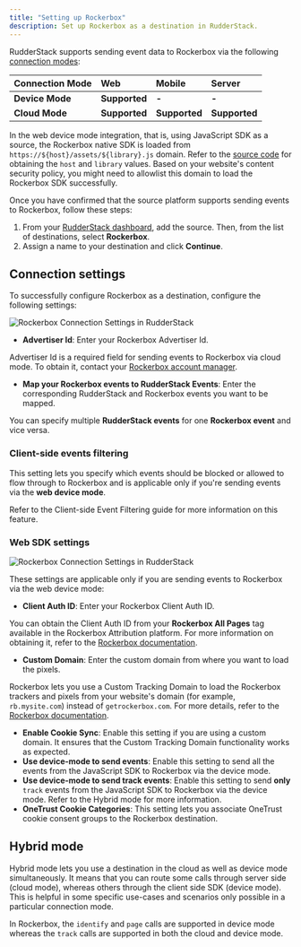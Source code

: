 ```yaml
---
title: "Setting up Rockerbox"
description: Set up Rockerbox as a destination in RudderStack.
---
```


RudderStack supports sending event data to Rockerbox via the following <a href="https://rudderstack.com/docs/rudderstack-cloud/rudderstack-connection-modes/">connection modes</a>:

| **Connection Mode** | **Web**      | **Mobile** | **Server** |
| :------------------ | :------------ | :----- | :----- |
| **Device Mode**     | **Supported** | **-**  | **-**  |
| **Cloud Mode**      | **Supported** | **Supported**  | **Supported**  |

<div class="infoBlock">
In the web device mode integration, that is, using <Link to="/sources/event-streams/sdks/rudderstack-javascript-sdk">JavaScript SDK</Link> as a source, the Rockerbox native SDK is loaded from <code class="inline-code">https://$&#123;host&#125;/assets/$&#123;library&#125;.js</code> domain. Refer to the <a href="https://github.com/rudderlabs/rudder-sdk-js/blob/production-staging/src/integrations/Rockerbox/browser.js#L20-L21">source code</a> for obtaining the <code class="inline-code">host</code> and <code class="inline-code">library</code> values. Based on your website's content security policy, you might need to <Link to="/sources/event-streams/sdks/rudderstack-javascript-sdk/load-js-sdk/#allowlist-destination-domain">allowlist this domain</Link> to load the Rockerbox SDK successfully.
</div>

Once you have confirmed that the source platform supports sending events to Rockerbox, follow these steps:

1. From your [RudderStack dashboard](https://app.rudderstack.com/), add the source. Then, from the list of destinations, select **Rockerbox**.
2. Assign a name to your destination and click **Continue**.

## Connection settings

To successfully configure Rockerbox as a destination, configure the following settings:

<img src="../../../assets/event-stream-destinations/rockerbox-connection-settings.png" alt="Rockerbox Connection Settings in RudderStack" />

- **Advertiser Id**: Enter your Rockerbox Advertiser Id.

<div class="infoBlock">
Advertiser Id is a required field for sending events to Rockerbox via <Link to="/destinations/rudderstack-connection-modes/#cloud-mode">cloud mode</Link>. To obtain it, contact your <a href="https://help.rockerbox.com/article/5t050dmcxv-webhooks#requirements:~:text=or%20other%20formats-,Server%2Dside%20specs,-You%20will%20need">Rockerbox account manager</a>.
</div>

- **Map your Rockerbox events to RudderStack Events**: Enter the corresponding RudderStack and Rockerbox events you want to be mapped.

<div class="successBlock">
You can specify multiple <strong>RudderStack events</strong> for one <strong>Rockerbox event</strong> and vice versa.
</div>

### Client-side events filtering

This setting lets you specify which events should be blocked or allowed to flow through to Rockerbox and is applicable only if you're sending events via the **web device mode**.

<div class="infoBlock">
Refer to the <Link to="/sources/event-streams/sdks/event-filtering/">Client-side Event Filtering</Link> guide for more information on this feature.
</div>

### Web SDK settings

<img src="../../../assets/event-stream-destinations/rockerbox-connection-settings-3.png" alt="Rockerbox Connection Settings in RudderStack" />

These settings are applicable only if you are sending events to Rockerbox via the web device mode:

- **Client Auth ID**: Enter your Rockerbox Client Auth ID.

<div class="infoBlock">
You can obtain the  Client Auth ID from your <strong>Rockerbox All Pages</strong> tag available in the Rockerbox Attribution platform. For more information on obtaining it, refer to the <a href="https://help.rockerbox.com/article/unydvsq7jr-site-direct-all-pages-pixel#:~:text=Your%20pixel%20will%20have%20an%20alphanumeric%20ID%20instead%20of%20the%20CLIENT_AUTH_ID%20placeholder">Rockerbox documentation</a>.
</div>

- **Custom Domain**: Enter the custom domain from where you want to load the pixels. 

<div class="infoBlock">
Rockerbox lets you use a Custom Tracking Domain to load the Rockerbox trackers and pixels from your website's domain (for example, <code class="inline-code">rb.mysite.com</code>) instead of  <code class="inline-code">getrockerbox.com</code>. For more details, refer to the <a href="https://help.rockerbox.com/article/iel8eh361t-cname-integration">Rockerbox documentation</a>.
</div>

- **Enable Cookie Sync**: Enable this setting if you are using a custom domain. It ensures that the Custom Tracking Domain functionality works as expected.
- **Use device-mode to send events**: Enable this setting to send all the events from the JavaScript SDK to Rockerbox via the <Link to="/destinations/rudderstack-connection-modes/#device-mode">device mode</Link>.
- **Use device-mode to send track events**: Enable this setting to send **only** `track` events from the JavaScript SDK to Rockerbox via the <Link to="/destinations/rudderstack-connection-modes/#device-mode">device mode</Link>. Refer to the <Link to="#hybrid-mode">Hybrid mode</Link> for more information.
- **OneTrust Cookie Categories**: This setting lets you associate <Link to="/sources/sdks/rudderstack-javascript-sdk/consent-managers/onetrust/">OneTrust</Link> cookie consent groups to the Rockerbox destination.

## Hybrid mode

Hybrid mode lets you use a destination in the <Link to="/destinations/rudderstack-connection-modes/#cloud-mode">cloud</Link> as well as <Link to="/destinations/rudderstack-connection-modes/#device-mode">device mode</Link> simultaneously. It means that you can route some calls through server side (<Link to="/destinations/rudderstack-connection-modes/#cloud-mode">cloud mode</Link>), whereas others through the client side SDK (<Link to="/destinations/rudderstack-connection-modes/#device-mode">device mode</Link>). This is helpful in some specific use-cases and scenarios only possible in a particular connection mode.

<div class="infoBlock">
In Rockerbox, the <code class="inline-code">identify</code> and <code class="inline-code">page</code> calls are supported in device mode whereas the <code class="inline-code">track</code> calls are supported in both the cloud and device mode.
</div>
